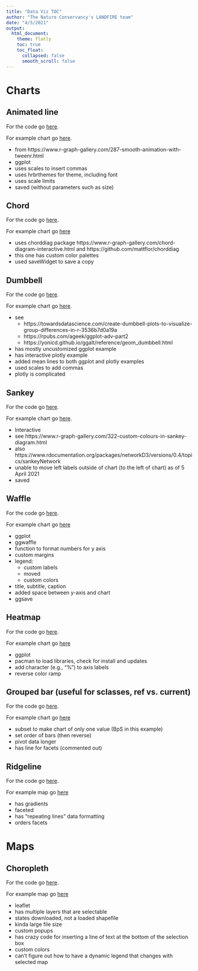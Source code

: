 ```yaml
---
title: "Data Viz TOC"
author: "The Nature Conservancy's LANDFIRE team"
date: "4/5/2021"
output:
  html_document:
    theme: flatly
    toc: true
    toc_float:
      collapsed: false
      smooth_scroll: false
---
```


# Charts

## Animated line

For the code go [here](./code/animatedLine.R).

For example chart go [here](./charts/animatedLine.html).

* from https://www.r-graph-gallery.com/287-smooth-animation-with-tweenr.html
* ggplot
* uses scales to insert commas
* uses hrbrthemes for theme, including font
* uses scale limits
* saved (without parameters such as size)

## Chord

For the code go [here](./code/chord.R).

For example chart go [here](./charts/chord_interactive.html)

* uses chorddiag package https://www.r-graph-gallery.com/chord-diagram-interactive.html and https://github.com/mattflor/chorddiag
* this one has custom color palettes
* used saveWidget to save a copy

## Dumbbell

For the code go [here](./code/dumbbell.R).

For example chart go [here](./charts/dumbbell.html).

* see 
    * https://towardsdatascience.com/create-dumbbell-plots-to-visualize-group-differences-in-r-3536b7d0a19a
    * https://rpubs.com/ageek/ggplot-adv-part2
    * https://yonicd.github.io/ggalt/reference/geom_dumbbell.html
* has mostly uncustomized ggplot example
* has interactive plotly example
* added mean lines to both ggplot and plotly examples
* used scales to add commas
* plotly is complicated


## Sankey

For the code go [here](./code/sankey.R).

For example chart go [here](./charts/sankeyP.html).

* Interactive
* see https://www.r-graph-gallery.com/322-custom-colours-in-sankey-diagram.html
* also https://www.rdocumentation.org/packages/networkD3/versions/0.4/topics/sankeyNetwork
* unable to move left labels outside of chart (to the left of chart) as of 5 April 2021
* saved


## Waffle

For the code go [here](./code/waffle.R).

For example chart go [here](./charts/waffle.png)

* ggplot
* ggwaffle
* function to format numbers for y axis
* custom margins
* legend:
    * custom labels
    * moved
    * custom colors
* title, subtitle, caption
* added space between y-axis and chart
* ggsave

## Heatmap

For the code go [here](./code/heatmap.R).

For example chart go [here](./charts/coveHeatChart.png)

* ggplot
* pacman to load libraries, check for install and updates
* add character (e.g., "%") to axis labels
* reverse color ramp


## Grouped bar (useful for sclasses, ref vs. current)

For the code go [here](./code/groupedBar.R).

For example chart go [here](./charts/sclasplotHardwoods.png)

* subset to make chart of only one value (BpS in this example)
* set order of bars (then reverse)
* pivot data longer
* has line for facets (commented out)

## Ridgeline

For the code go [here](./code/ridgeline.R).

For example map go [here](./charts/ridgeline)

* has gradients
* faceted
* has "repeating lines" data formatting
* orders facets

# Maps

## Choropleth

For the code go [here](./code/choropleth.R).

For example map go [here](./maps)

* leaflet
* has multiple layers that are selectable
* states downloaded, not a loaded shapefile
* kinda large file size
* custom popups
* has crazy code for inserting a line of text at the bottom of the selection box
* custom colors 
* can't figure out how to have a dynamic legend that changes with selected map




